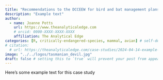 ```yaml
---
title: "Recommendations to the DCCEEW for bird and bat management plans"
description: "Example text"
author:
  - name: Joanne Potts
    url: https://www.theanalyticaledge.com
    # orcid: 0000-XXXX-XXXX-XXXX
    affiliation: The Analytical Edge
categories: [R, critically-endangered-species, mammal, avian] # self-defined categories
# citation: 
  # url: https://theanalyticaledge.com/case-studies/2024-04-14-example-case-study/ 
image: "../../logos/tasmanian_devil.jpg"
draft: false # setting this to `true` will prevent your post from appearing on your listing page until you're ready!
---
```


Here's some example text for this case study
